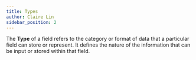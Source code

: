```yaml
---
title: Types
author: Claire Lin
sidebar_position: 2
---
```


The **Type** of a field refers to the category or format of data that a particular field can store or represent. It defines the nature of the information that can be input or stored within that field.
